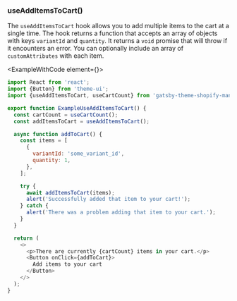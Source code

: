 
### useAddItemsToCart()

The `useAddItemsToCart` hook allows you to add multiple items to the cart at a single time. The hook returns a function that accepts an array of objects with keys `variantId` and `quantity`. It returns a `void` promise that will throw if it encounters an error. You can optionally include an array of `customAttributes` with each item.

<ExampleWithCode element={<ExampleUseAddItemsToCart />}>

```javascript
import React from 'react';
import {Button} from 'theme-ui';
import {useAddItemsToCart, useCartCount} from 'gatsby-theme-shopify-manager';

export function ExampleUseAddItemsToCart() {
  const cartCount = useCartCount();
  const addItemsToCart = useAddItemsToCart();

  async function addToCart() {
    const items = [
      {
        variantId: 'some_variant_id',
        quantity: 1,
      },
    ];

    try {
      await addItemsToCart(items);
      alert('Successfully added that item to your cart!');
    } catch {
      alert('There was a problem adding that item to your cart.');
    }
  }

  return (
    <>
      <p>There are currently {cartCount} items in your cart.</p>
      <Button onClick={addToCart}>
        Add items to your cart
      </Button>
    </>
  );
}

```
</ExampleWithCode>
